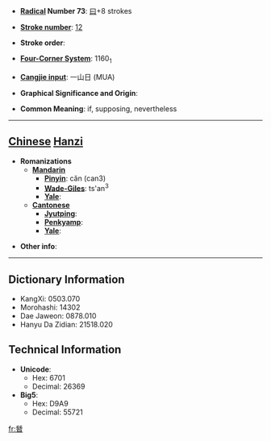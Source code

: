 * '''[[Wiktionary:Chinese radical index| Radical]] Number 73''': [[Wiktionary:Chinese radical index 曰|曰]]+8 strokes

* '''[[Wiktionary:Chinese total strokes index|Stroke number]]''': [[Wiktionary:Chinese total strokes index 12|12]]

* '''Stroke order''': 

* '''[[Wiktionary:Chinese four corner index|Four-Corner System]]''': 1160<sub>1</sub>

* '''[[Wiktionary:Chinese Cangjie index|Cangjie input]]''': 一山日 (MUA)

* '''Graphical Significance and Origin''': 

* '''Common Meaning''': if, supposing, nevertheless

----

== [[Chinese]] [[Hanzi]] ==

* '''Romanizations'''
** '''[[Mandarin]]'''
*** '''[[Pinyin]]''': cǎn (can3)
*** '''[[Wade-Giles]]''': ts'an<sup>3</sup>
*** '''[[Yale]]''': 
** '''[[Cantonese]]'''
*** '''[[Jyutping]]''':
*** '''[[Penkyamp]]''': 
*** '''[[Yale]]''': 

* '''Other info''': 

----

== Dictionary Information ==

* KangXi: 0503.070
* Morohashi: 14302
* Dae Jaweon: 0878.010
* Hanyu Da Zidian: 21518.020

== Technical Information ==

* '''Unicode''':
** Hex: 6701
** Decimal: 26369
* '''Big5''':
** Hex: D9A9
** Decimal: 55721

[[fr:朁]]